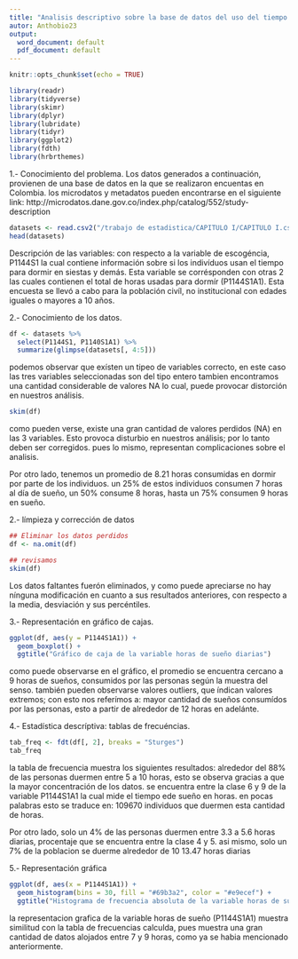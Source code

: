 ---
title: "Analisis descriptivo sobre la base de datos del uso del tiempo invertido por los Colombianos"
autor: Anthobio23
output:
  word_document: default
  pdf_document: default
---

```{r setup, include=FALSE}
knitr::opts_chunk$set(echo = TRUE)
```


```{r message=FALSE, warning=FALSE, include=FALSE, paged.print=FALSE}
library(readr)
library(tidyverse)
library(skimr)
library(dplyr)
library(lubridate)
library(tidyr)
library(ggplot2)
library(fdth)
library(hrbrthemes)
```


1.- Conocimiento del problema.
  Los datos generados a continuación, provienen de una base de datos en la que se realizaron encuentas en Colombia.
  los microdatos y metadatos pueden encontrarse en el siguiente link: http://microdatos.dane.gov.co/index.php/catalog/552/study-description
  
```{r}
datasets <- read.csv2("/trabajo de estadistica/CAPITULO I/CAPITULO I.csv")
head(datasets)
```
Descripción de las variables:
  con respecto a la variable de escogéncia, P1144S1 la cual contiene información sobre si los indivíduos usan el tiempo para dormir en siestas y demás.
  Esta variable se corrésponden con otras 2 las cuales contienen el total de horas usadas para dormír (P1144S1A1).
  Esta encuesta se llevó a cabo para la población civíl, no institucional con edades iguales o mayores a 10 años.
  
2.- Conocimiento de los datos.
```{r}
df <- datasets %>%
  select(P1144S1, P1140S1A1) %>%
  summarize(glimpse(datasets[, 4:5]))
```
podemos observar que exísten un tipeo de variables correcto, en este caso las tres variables seleccionadas son del tipo entero
tambien encontramos una cantidad considerable de valores NA lo cual, puede provocar distorción en nuestros análisis.

```{r}
skim(df)
```
como pueden verse, existe una gran cantidad de valores perdidos (NA) en las 3 variables. 
Esto provoca disturbio en nuestros análisis; por lo tanto deben ser corregidos. 
pues lo mismo, representan complicaciones sobre el analisis.

Por otro lado, tenemos un promedio de 8.21 horas consumidas en dormir por parte de los individuos. un 25% de estos individuos consumen 7 horas al día de sueño, 
un 50% consume 8 horas, hasta un 75% consumen 9 horas en sueño.

2.- límpieza y corrección de datos
```{r}
## Eliminar los datos perdidos
df <- na.omit(df)

## revisamos 
skim(df)
```
Los datos faltantes fuerón eliminados, y como puede apreciarse no hay nínguna 
modificación en cuanto a sus resultados anteriores, con respecto a la media,
desviación y sus percéntiles.


3.- Representación en gráfico de cajas.
```{r}
ggplot(df, aes(y = P1144S1A1)) +
  geom_boxplot() +
  ggtitle("Gráfico de caja de la variable horas de sueño diarias")
```
como puede observarse en el gráfico, el promedio se encuentra cercano a 9 horas de sueños, consumidos por las personas según la muestra del senso.
también pueden observarse valores outliers, que índican valores extremos; con esto nos referímos a: mayor cantidad de sueños consumídos por las personas, 
esto a partir de alrededor de 12 horas en adelánte.

4.- Estadística descríptiva: tablas de frecuéncias.
```{r}
tab_freq <- fdt(df[, 2], breaks = "Sturges")
tab_freq

```

la tabla de frecuencia muestra los siguientes resultados:
  alrededor del 88% de las personas duermen entre 5 a 10 horas, esto se observa gracias a que la mayor concentración de los datos.
  se encuentra entre la clase 6 y 9 de la variable P1144S1A1 la cual mide el tiempo ede sueño en horas. en pocas palabras esto se traduce en: 109670 individuos que duermen esta cantidad de horas.
  
  Por otro lado, solo un 4% de las personas duermen entre 3.3 a 5.6 horas diarias, procentaje que se encuentra entre la clase 4 y 5. asi mismo,
  solo un 7% de la poblacion se duerme alrededor de 10 13.47 horas diarias
  
5.- Representación gráfica
```{r}
ggplot(df, aes(x = P1144S1A1)) + 
  geom_histogram(bins = 30, fill = "#69b3a2", color = "#e9ecef") +
  ggtitle("Histograma de frecuencia absoluta de la variable horas de sueño")
```
la representacion grafica de la variable horas de sueño (P1144S1A1) muestra similitud con la tabla de frecuencias calculda, 
pues muestra una gran cantidad de datos alojados entre 7 y 9 horas, como ya se habia mencionado anteriormente.
